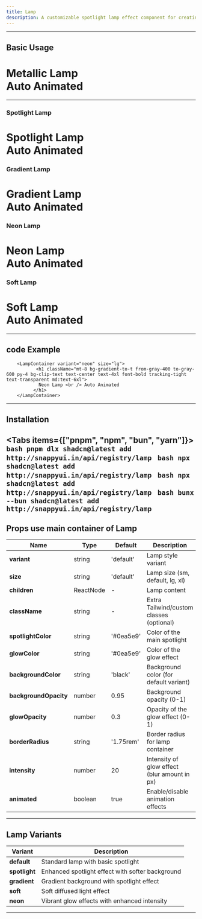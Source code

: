 ```yaml
---
title: Lamp
description: A customizable spotlight lamp effect component for creating engaging visual focus in your applications
---
```






---

## Basic Usage

<div className="flex flex-col p-5  items-center justify-center mb-6 border border-zinc-800 rounded-lg py-5">
  <LampContainer variant="default" size="lg">
                <h1 className="mt-8 bg-gradient-to-br from-gray-400 to-gray-600 py-4 bg-clip-text text-center text-2xl font-bold tracking-tight text-transparent md:text-6xl">
                  Metallic Lamp <br /> Auto Animated
                </h1>
            </LampContainer>
</div>

---



### Spotlight Lamp

<div className="flex flex-col p-5  items-center justify-center mb-6 border border-zinc-800 rounded-lg py-5">
   <LampContainer variant="spotlight" size="lg">
                <h1 className="mt-8 bg-clip-text text-center text-4xl font-bold tracking-tight text-white md:text-6xl">
                  Spotlight Lamp <br /> Auto Animated
                </h1>
            </LampContainer>
</div>



### Gradient Lamp
 
<div className="flex flex-col p-5  items-center justify-center mb-6 border border-zinc-800 rounded-lg py-5">
  <LampContainer variant="gradient" size="lg">
                   <h1 className="mt-8 bg-gradient-to-t from-gray-400 to-gray-600 py-4 bg-clip-text text-center text-4xl font-bold tracking-tight text-transparent md:text-6xl">
                    Gradient Lamp <br /> Auto Animated
                  </h1>
            </LampContainer>
</div>



### Neon Lamp

<div className="flex flex-col p-5  items-center justify-center mb-6 border border-zinc-800 rounded-lg py-5">
  <LampContainer variant="neon" size="lg">
                   <h1 className="mt-8 bg-gradient-to-t from-gray-400 to-gray-600 py-4 bg-clip-text text-center text-4xl font-bold tracking-tight text-transparent md:text-6xl">
                    Neon Lamp <br /> Auto Animated
                  </h1>
            </LampContainer>
</div>

### Soft Lamp

<div className="flex flex-col p-5 items-center justify-center mb-6 border border-zinc-800 rounded-lg py-5">
  <LampContainer variant="soft" size="lg">
                   <h1 className="mt-8 bg-gradient-to-t from-gray-400 to-gray-600 py-4 bg-clip-text text-center text-4xl font-bold tracking-tight text-transparent md:text-6xl">
                    Soft Lamp <br /> Auto Animated
                  </h1>
            </LampContainer>
</div>


---
## code Example

```tsx 
    <LampContainer variant="neon" size="lg">
           <h1 className="mt-8 bg-gradient-to-t from-gray-400 to-gray-600 py-4 bg-clip-text text-center text-4xl font-bold tracking-tight text-transparent md:text-6xl">
            Neon Lamp <br /> Auto Animated
          </h1>
    </LampContainer>
```
---
## Installation

<Tabs items={["pnpm", "npm", "bun", "yarn"]}>
  <Tab value="pnpm">
    ```bash
    pnpm dlx shadcn@latest add http://snappyui.in/api/registry/lamp
    ```
  </Tab>
  <Tab value="npm">
    ```bash
    npx shadcn@latest add http://snappyui.in/api/registry/lamp
    ```
  </Tab>
  <Tab value="yarn">
    ```bash
    npx shadcn@latest add http://snappyui.in/api/registry/lamp
    ```
  </Tab>
  <Tab value="bun">
    ```bash
    bunx --bun shadcn@latest add http://snappyui.in/api/registry/lamp
    ```
  </Tab>
</Tabs>
---

## Props use main container of Lamp

| Name                | Type       | Default    | Description                                      |
| ------------------- | ---------- | ---------- | ------------------------------------------------ |
| **variant**         | string     | 'default'  | Lamp style variant                               |
| **size**            | string     | 'default'  | Lamp size (sm, default, lg, xl)                  |
| **children**        | ReactNode  | -          | Lamp content                                     |
| **className**       | string     | -          | Extra Tailwind/custom classes (optional)         |
| **spotlightColor**  | string     | '#0ea5e9'  | Color of the main spotlight                      |
| **glowColor**       | string     | '#0ea5e9'  | Color of the glow effect                         |
| **backgroundColor** | string     | 'black'    | Background color (for default variant)           |
| **backgroundOpacity** | number   | 0.95       | Background opacity (0-1)                         |
| **glowOpacity**     | number     | 0.3        | Opacity of the glow effect (0-1)                 |
| **borderRadius**    | string     | '1.75rem'  | Border radius for lamp container                 |
| **intensity**       | number     | 20         | Intensity of glow effect (blur amount in px)     |
| **animated**        | boolean    | true       | Enable/disable animation effects                 |

---

## Lamp Variants

| Variant      | Description                                       |
| ------------ | ------------------------------------------------- |
| **default**  | Standard lamp with basic spotlight                |
| **spotlight**| Enhanced spotlight effect with softer background  |
| **gradient** | Gradient background with spotlight effect         |
| **soft**     | Soft diffused light effect                        |
| **neon**     | Vibrant glow effects with enhanced intensity      |

---